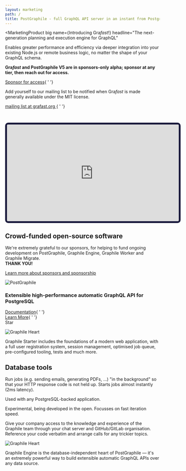 ```yaml
---
layout: marketing
path: /
title: PostGraphile - full GraphQL API server in an instant from PostgreSQL database
---
```



<MarketingLayout blue>
<MarketingSection bg="dark" nopad>
<div style={{height: '60px'}} />
</MarketingSection>

<MarketingSection bg="white">


<Flex>
<Col span="6">

<MarketingProduct
big
name={<span>Introducing Gra<em>fast</em>!</span>}
headline="The next-generation planning and execution engine for GraphQL"
>

Enables greater performance and efficiency via deeper integration into your existing Node.js or remote business logic, no matter the shape of your GraphQL schema.

**Gra<em>fast</em> and PostGraphile V5 are in sponsors-only alpha; sponsor at any
tier, then reach out for access.**

<div class='df flex-row justify-center' style={{height: '3rem'}}>
<div class='ph2 df flex-column justify-center'>
<a class='button--outline' href='/sponsor/'><span class='fas fa-heart' /> Sponsor for access</a>{ ' '}
</div>
</div>


Add yourself to our mailing list to be notified when Gra<em>fast</em> is made generally available under the MIT license.
  
<div class='df flex-row justify-center' style={{height: '3rem'}}>
<div class='ph2 df flex-column justify-center'>
<a class='button--solid' href='https://grafast.org' target="_new">mailing list at grafast.org <span class='fas fa-external-link-square-alt' /></a>{ ' '}
</div>
</div>
</MarketingProduct>

</Col>
<Col span="6">
<p>&nbsp;</p>
<iframe 
width="560"
height="315"
src="https://www.youtube-nocookie.com/embed/x0FMjL5-kNI"
title="YouTube video player"
frameborder="1" 
style="border: 6px solid #1b1b3d; border-radius: 10px"
allow="accelerometer; clipboard-write; encrypted-media; gyroscope; picture-in-picture"
allowfullscreen>
</iframe>

</Col>
</Flex>

</MarketingSection>

<MarketingDivide from="white" to="medium" via="dark" />

<MarketingSection bg="medium">

## Crowd-funded open-source software


<div style={{maxWidth: '48rem', margin: '0 auto'}}>

We're extremely grateful to our sponsors, for helping to fund ongoing
development on PostGraphile, Graphile Engine, Graphile Worker and Graphile
Migrate.  
**THANK YOU!**

</div>

<a class='button--solid' href='/sponsor/'><span class='fas fa-arrow-right' /> Learn more about sponsors and sponsorship</a>


</MarketingSection>

<MarketingDivide from="medium" to="white" via="light" />

<MarketingSection bg="white">

<Flex>
  <Col className="center" span="8">
    <img src={postgresPostgraphileGraphql} style={{ maxWidth: "80%" }} alt="PostGraphile" />
  </Col>
</Flex>

### Extensible high-performance automatic GraphQL API for PostgreSQL


<div class='df flex-row justify-center' style={{height: '3rem'}}>
  <div class='ph2 df flex-column justify-center'>
  <a class='button--outline' href='/postgraphile/introduction/'><span class='fas fa-book-open' /> Documentation</a>{ ' '}
  </div>
  <div class='ph2 df flex-column justify-center'>
  <a class='button--solid' href='/postgraphile/'><span class='fas fa-arrow-right' /> Learn More</a>{ ' '}
  </div>
  <div class='ph2 df h-100 flex-column justify-center'>
  <GitHubButton
  href="https://github.com/graphile/postgraphile"
  data-size="large"
  data-show-count="true"
  aria-label="Star graphile/postgraphile on GitHub">
    Star
  </GitHubButton>
  </div>
</div>

</MarketingSection>

<MarketingDivide from="white" to="medium" via="light" down />

<MarketingSection bg="medium">


<Flex>
<Col span="6">

<img
src="/images/graphile.optimized.svg"
alt="Graphile Heart"
class='mw5 pt4'
/>

</Col>
<Col span="6">
<MarketingProduct
big
name="Graphile Starter"
headline="A quick-start project for full-stack application development in React, Node.js, GraphQL and PostgreSQL"
more="https://github.com/graphile/starter"
>

Graphile Starter includes the foundations of a modern web application, with a full user registration system, session management, optimised job queue, pre-configured tooling, tests and much more.

</MarketingProduct>
</Col>
</Flex>


</MarketingSection>
<MarketingDivide from="medium" to="dark" via="light" down/>

<MarketingSection bg="dark">

## Database tools

<Flex>
<Col span="6">

<MarketingProduct name="Graphile Worker" headline="High performance Node.js/PostgreSQL job queue" docs="https://github.com/graphile/worker"
github="https://github.com/graphile/worker">
Run jobs (e.g. sending emails, generating PDFs, …) "in the background" so
that your HTTP response code is not held up. Starts jobs almost instantly (2ms latency).

Used with any PostgreSQL-backed application.

</MarketingProduct>

</Col>
<Col span="6">

<MarketingProduct
name="Graphile Migrate"
headline="Opinionated SQL-powered productive roll-forward migration tool for PostgreSQL."
docs="https://github.com/graphile/migrate"
github="https://github.com/graphile/migrate">

Experimental, being developed in the open. Focusses on fast iteration speed.

</MarketingProduct>
</Col>
</Flex>

</MarketingSection>

<MarketingDivide from="dark" to="nodes" via="light" />

<MarketingSection bg="nodes">
<MarketingProduct big name="Development Support" headline="Priority text support straight from the maintainer" more="/support/">
Give your company access to the knowledge and experience of the Graphile team through your chat server and GitHub/GitLab organisation. Reference your code verbatim and arrange calls for any trickier topics.
</MarketingProduct>

</MarketingSection>
<MarketingDivide from="nodes" to="dark" />

<MarketingSection bg="dark">


<Flex>
<Col span="6">

<img
src="/images/graphile.optimized.svg"
alt="Graphile Heart"
class='mw5 pt4'
/>

</Col>
<Col span="6">
<MarketingProduct
big
name="Graphile Engine"
headline="Build high-performance easily-extensible GraphQL schemas by combining plugins"
docs="/graphile-build/getting-started/"
more="/graphile-build/"
>

Graphile Engine is the database-independent heart of PostGraphile — it's an
extremely powerful way to build extensible automatic GraphQL APIs over any
data source.

</MarketingProduct>
</Col>
</Flex>


</MarketingSection>
<MarketingDivide from="dark" to="white" via="light" down />


</MarketingLayout>
